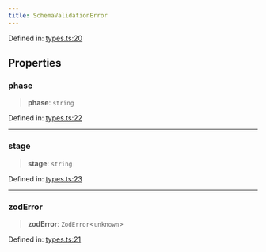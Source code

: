 ```yaml
---
title: SchemaValidationError
---
```


Defined in: [types.ts:20](https://github.com/LIT-Protocol/Vincent/blob/1c902a7c278246adaf4479901c6e2d38e00321e5/packages/libs/ability-sdk/src/lib/types.ts#L20)

## Properties

### phase

> **phase**: `string`

Defined in: [types.ts:22](https://github.com/LIT-Protocol/Vincent/blob/1c902a7c278246adaf4479901c6e2d38e00321e5/packages/libs/ability-sdk/src/lib/types.ts#L22)

***

### stage

> **stage**: `string`

Defined in: [types.ts:23](https://github.com/LIT-Protocol/Vincent/blob/1c902a7c278246adaf4479901c6e2d38e00321e5/packages/libs/ability-sdk/src/lib/types.ts#L23)

***

### zodError

> **zodError**: `ZodError`\<`unknown`\>

Defined in: [types.ts:21](https://github.com/LIT-Protocol/Vincent/blob/1c902a7c278246adaf4479901c6e2d38e00321e5/packages/libs/ability-sdk/src/lib/types.ts#L21)
